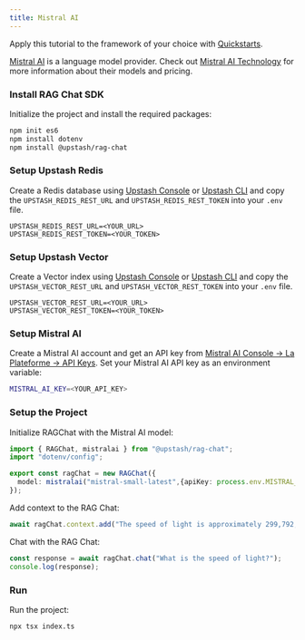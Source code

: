 ```yaml
---
title: Mistral AI
---
```


<Tip>Apply this tutorial to the framework of your choice with [Quickstarts](/vector/sdks/rag-chat/quickstarts/nextjs). </Tip>

[Mistral AI](https://mistral.ai/) is a language model provider. Check out [Mistral AI Technology](https://mistral.ai/technology/) for more information about their models and pricing.

### Install RAG Chat SDK

Initialize the project and install the required packages:

```bash
npm init es6
npm install dotenv
npm install @upstash/rag-chat
```

### Setup Upstash Redis

Create a Redis database using [Upstash Console](https://console.upstash.com) or [Upstash CLI](https://github.com/upstash/cli) and copy the `UPSTASH_REDIS_REST_URL` and `UPSTASH_REDIS_REST_TOKEN` into your `.env` file.

```shell .env
UPSTASH_REDIS_REST_URL=<YOUR_URL>
UPSTASH_REDIS_REST_TOKEN=<YOUR_TOKEN>
```

### Setup Upstash Vector

Create a Vector index using [Upstash Console](https://console.upstash.com) or [Upstash CLI](https://github.com/upstash/cli) and copy the `UPSTASH_VECTOR_REST_URL` and `UPSTASH_VECTOR_REST_TOKEN` into your `.env` file.

```shell .env
UPSTASH_VECTOR_REST_URL=<YOUR_URL>
UPSTASH_VECTOR_REST_TOKEN=<YOUR_TOKEN>
```

### Setup Mistral AI

Create a Mistral AI account and get an API key from [Mistral AI Console -> La Plateforme -> API Keys](https://console.mistral.ai/api-keys/). Set your Mistral AI API key as an environment variable:

```bash .env
MISTRAL_AI_KEY=<YOUR_API_KEY>
```

### Setup the Project

Initialize RAGChat with the Mistral AI model:

```typescript index.ts
import { RAGChat, mistralai } from "@upstash/rag-chat";
import "dotenv/config";

export const ragChat = new RAGChat({
  model: mistralai("mistral-small-latest",{apiKey: process.env.MISTRAL_AI_KEY}),
});
```

Add context to the RAG Chat:

```typescript index.ts
await ragChat.context.add("The speed of light is approximately 299,792,458 meters per second.");
```

Chat with the RAG Chat:

```typescript index.ts
const response = await ragChat.chat("What is the speed of light?");
console.log(response);
```

### Run

Run the project:

```bash
npx tsx index.ts
```
